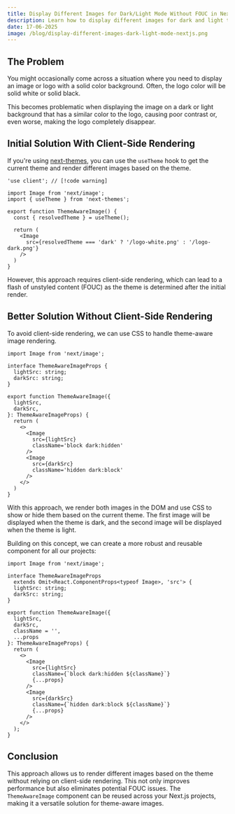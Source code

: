 ```yaml
---
title: Display Different Images for Dark/Light Mode Without FOUC in Next.js
description: Learn how to display different images for dark and light themes without flash of unstyled content or client-side rendering.
date: 17-06-2025
image: /blog/display-different-images-dark-light-mode-nextjs.png
---
```


## The Problem

You might occasionally come across a situation where you need to display an image or logo with a solid color background. Often, the logo color will be solid white or solid black.

This becomes problematic when displaying the image on a dark or light background that has a similar color to the logo, causing poor contrast or, even worse, making the logo completely disappear.

## Initial Solution With Client-Side Rendering

If you're using [next-themes](https://github.com/pacocoursey/next-themes), you can use the `useTheme` hook to get the current theme and render different images based on the theme.

```tsx title="ThemeAwareImage.tsx" showLineNumbers
'use client'; // [!code warning]

import Image from 'next/image';
import { useTheme } from 'next-themes';

export function ThemeAwareImage() {
  const { resolvedTheme } = useTheme();

  return (
    <Image
      src={resolvedTheme === 'dark' ? '/logo-white.png' : '/logo-dark.png'}
    />
  )
}
```

However, this approach requires client-side rendering, which can lead to a flash of unstyled content (FOUC) as the theme is determined after the initial render.

## Better Solution Without Client-Side Rendering

To avoid client-side rendering, we can use CSS to handle theme-aware image rendering.

```tsx title="ThemeAwareImage.tsx" showLineNumbers {16,20}
import Image from 'next/image';

interface ThemeAwareImageProps {
  lightSrc: string;
  darkSrc: string;
}

export function ThemeAwareImage({ 
  lightSrc, 
  darkSrc, 
}: ThemeAwareImageProps) {
  return (
    <>
      <Image
        src={lightSrc}
        className='block dark:hidden'
      />
      <Image
        src={darkSrc}
        className='hidden dark:block'
      />
    </>
  )
}
```

With this approach, we render both images in the DOM and use CSS to show or hide them based on the current theme. The first image will be displayed when the theme is dark, and the second image will be displayed when the theme is light.

Building on this concept, we can create a more robust and reusable component for all our projects:

```tsx title="ThemeAwareImage.tsx" showLineNumbers
import Image from 'next/image';

interface ThemeAwareImageProps
  extends Omit<React.ComponentProps<typeof Image>, 'src'> {
  lightSrc: string;
  darkSrc: string;
}

export function ThemeAwareImage({
  lightSrc,
  darkSrc,
  className = '',
  ...props
}: ThemeAwareImageProps) {
  return (
    <>
      <Image
        src={lightSrc}
        className={`block dark:hidden ${className}`}
        {...props}
      />
      <Image
        src={darkSrc}
        className={`hidden dark:block ${className}`}
        {...props}
      />
    </>
  );
}
```

## Conclusion

This approach allows us to render different images based on the theme without relying on client-side rendering. This not only improves performance but also eliminates potential FOUC issues. The `ThemeAwareImage` component can be reused across your Next.js projects, making it a versatile solution for theme-aware images.
